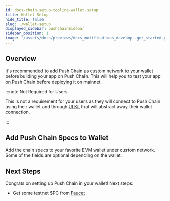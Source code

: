 ```yaml
---
id: docs-chain-setup-tooling-wallet-setup
title: Wallet Setup
hide_title: false
slug: ./wallet-setup
displayed_sidebar: pushChainSidebar
sidebar_position: 1
image: '/assets/docs/previews/docs_notifications_develop--get_started.png'
---
```


## Overview

It's recommended to add Push Chain as custom network to your wallet before building your app on Push Chain. This will help you to test your app on Push Chain before deploying it on mainnet.

:::note Not Required for Users

This is not a requirement for your users as they will connect to Push Chain using their wallet and through [UI Kit](/docs/chain/ui-kit) that will abstract away their wallet connection.

:::

<head>
  <title>{`Wallet Setup | Tooling | Setup | Push Chain Docs`}</title>
</head>


## Add Push Chain Specs to Wallet

Add the chain specs to your favorite EVM wallet under custom network. Some of the fields are optional depending on the wallet.

<PushChainSpecs />

## Next Steps

Congrats on setting up Push Chain in your wallet! Next steps:

- Get some testnet $PC from [Faucet](/docs/chain/setup/tooling/faucet)
